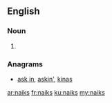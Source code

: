 ==English==

===Noun===
{{head|en|plural}}

# {{plural of|naik|lang=en}}

===Anagrams===
* [[ask in#English|ask in]], [[askin'#English|askin']], [[kinas#English|kinas]]

[[ar:naiks]]
[[fr:naiks]]
[[ku:naiks]]
[[my:naiks]]